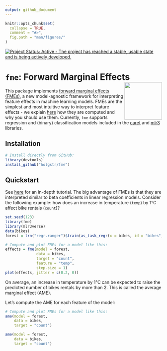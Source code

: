 ```yaml
---
output: github_document
---
```


<!-- README.md is generated from README.Rmd. Please edit that file -->

```r
knitr::opts_chunk$set(
  collapse = TRUE,
  comment = "#>",
  fig.path = "man/figures/"
)
```

[![Project Status: Active - The project has reached a stable, usable state and is being actively developed.](https://www.repostatus.org/badges/latest/active.svg)](https://www.repostatus.org/#active)

# **`fme`**: Forward Marginal Effects <img src="man/figures/logo.png" align="right" alt="" width="120" />

This package implements [forward marginal effects (FMEs)][1], a new model-agnostic framework for interpreting feature effects in machine learning models. FMEs are the simplest and most intuitive way to interpret feature effects - we explain [here][3] how they are computed and why you should use them. Currently, `fme` supports regression and (binary) classification models included in the [caret][4] and [mlr3][2] libraries. 

## Installation

```r
# Install directly from GitHub:
library(devtools)
install_github("holgstr/fme")
```

## Quickstart

See [here][5] for an in-depth tutorial. The big advantage of FMEs is that they are interpreted similar to beta coefficients in linear regression models. Consider the following example: how does an increase in temperature (`temp`) by 1°C affect bike rentals (`count`)?

```r
set.seed(123)
library(fme)
library(mlr3verse)
data(bikes)
forest = lrn("regr.ranger")$train(as_task_regr(x = bikes, id = "bikes", target = "count"))
```

```r
# Compute and plot FMEs for a model like this:
effects = fme(model = forest,
              data = bikes,
              target = "count",
              feature = "temp",
              step.size = 1)
plot(effects, jitter = c(0.2, 0))
```

On average, an increase in temperature by 1°C can be expected to raise the predicted number of bikes rentals by more than 2. This is called the average marginal effect (AME).

Let's compute the AME for each feature of the model:

```r
# Compute and plot FMEs for a model like this:
ame(model = forest,
    data = bikes,
    target = "count")
```

```r
ame(model = forest,
    data = bikes,
    target = "count")
```

[1]: https://arxiv.org/abs/2201.08837

[2]: https://mlr3learners.mlr-org.com/

[3]: https://holgstr.github.io/fme/articles/fme_theory.html

[4]: https://topepo.github.io/caret/available-models.html

[5]: https://holgstr.github.io/fme/articles/fme.html
